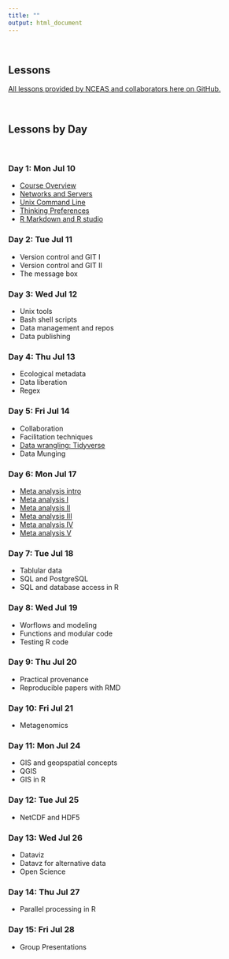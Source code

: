 ```yaml
---
title: ""
output: html_document
---
```

<br>

## **Lessons**

[All lessons provided by NCEAS and collaborators here on GitHub.](https://github.com/NCEAS/oss-lessons)

<br>

## **Lessons by Day**

<br>

### Day 1: Mon Jul 10
- [Course Overview](https://nceas.github.io/oss-lessons/course-overview/course-overview.html#/)
- [Networks and Servers](https://nceas.github.io/oss-lessons/servers-networks-command-line/1-servers-net.html)
- [Unix Command Line](https://nceas.github.io/oss-lessons/servers-networks-command-line/2-commandline-intro.html)
- [Thinking Preferences](https://nceas.github.io/oss-lessons/thinking-preferences/thinking-preferences.html#/)
- [R Markdown and R studio](https://github.com/NCEAS/oss-lessons/blob/gh-pages/rmarkdown-rstudio/rmarkdown-rstudio.Rmd)

### Day 2: Tue Jul 11
- Version control and GIT I
- Version control and GIT II
- The message box

### Day 3: Wed Jul 12
- Unix tools
- Bash shell scripts
- Data management and repos
- Data publishing

### Day 4: Thu Jul 13
- Ecological metadata
- Data liberation
- Regex

### Day 5: Fri Jul 14
- Collaboration
- Facilitation techniques
- [Data wrangling: Tidyverse](https://nceas.github.io/oss-lessons/data-wrangling/tidyverse.html)
- Data Munging

### Day 6: Mon Jul 17
- [Meta analysis intro](https://nceas.github.io/oss-lessons/meta-analysis/index.html)
- [Meta analysis I](https://nceas.github.io/oss-lessons/meta-analysis/step1.html)
- [Meta analysis II](https://nceas.github.io/oss-lessons/meta-analysis/step2.html)
- [Meta analysis III](https://nceas.github.io/oss-lessons/meta-analysis/step3.html)
- [Meta analysis IV](https://nceas.github.io/oss-lessons/meta-analysis/step4.html)
- [Meta analysis V](https://nceas.github.io/oss-lessons/meta-analysis/step5.html)

### Day 7: Tue Jul 18
- Tablular data
- SQL and PostgreSQL
- SQL and database access in R

### Day 8: Wed Jul 19
- Worflows and modeling
- Functions and modular code
- Testing R code

### Day 9: Thu Jul 20
- Practical provenance
- Reproducible papers with RMD

### Day 10: Fri Jul 21
- Metagenomics

### Day 11: Mon Jul 24
- GIS and geopspatial concepts
- QGIS
- GIS in R

### Day 12: Tue Jul 25
- NetCDF and HDF5

### Day 13: Wed Jul 26
- Dataviz
- Datavz for alternative data
- Open Science

### Day 14: Thu Jul 27
- Parallel processing in R

### Day 15: Fri Jul 28
- Group Presentations

